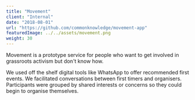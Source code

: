 ```yaml
---
title: "Movement"
client: "Internal"
date: "2018-08-01"
url: "https://github.com/commonknowledge/movement-app"
featuredImage: ../../assets/movement.png
weight: 30
---
```


Movement is a prototype service for people who want to get involved in grassroots activism but don't know how.

We used off the shelf digital tools like WhatsApp to offer recommended first events. We facilitated conversations between first timers and organisers. Participants were grouped by shared interests or concerns so they could begin to organise themselves.
